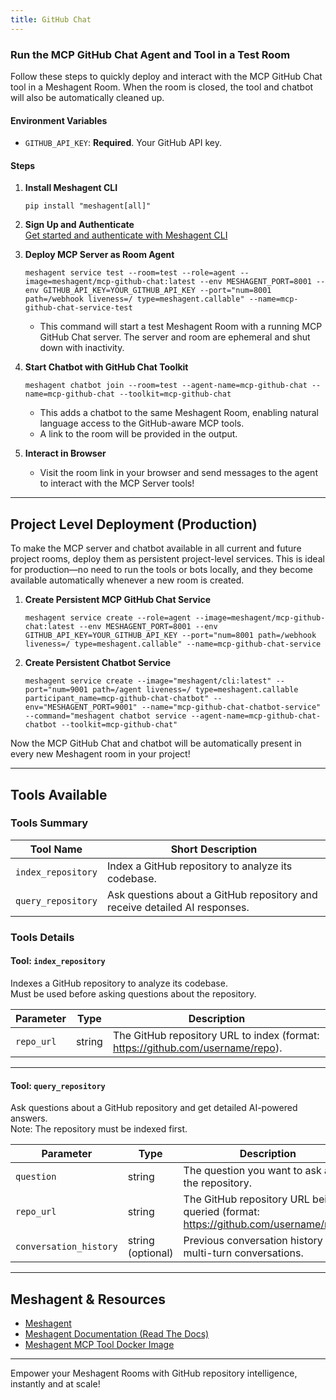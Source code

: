 ```yaml
---
title: GitHub Chat
---
```



### Run the MCP GitHub Chat Agent and Tool in a Test Room

Follow these steps to quickly deploy and interact with the MCP GitHub Chat tool in a Meshagent Room. When the room is closed, the tool and chatbot will also be automatically cleaned up.

#### Environment Variables

- `GITHUB_API_KEY`: **Required**. Your GitHub API key.

#### Steps

1. **Install Meshagent CLI**  
   ```shell
   pip install "meshagent[all]"
   ```

2. **Sign Up and Authenticate**  
   [Get started and authenticate with Meshagent CLI](https://docs.meshagent.com/cli/getting_started)

3. **Deploy MCP Server as Room Agent**  
   ```shell
   meshagent service test --room=test --role=agent --image=meshagent/mcp-github-chat:latest --env MESHAGENT_PORT=8001 --env GITHUB_API_KEY=YOUR_GITHUB_API_KEY --port="num=8001 path=/webhook liveness=/ type=meshagent.callable" --name=mcp-github-chat-service-test
   ```
   - This command will start a test Meshagent Room with a running MCP GitHub Chat server. The server and room are ephemeral and shut down with inactivity.

4. **Start Chatbot with GitHub Chat Toolkit**  
   ```shell
   meshagent chatbot join --room=test --agent-name=mcp-github-chat --name=mcp-github-chat --toolkit=mcp-github-chat
   ```
   - This adds a chatbot to the same Meshagent Room, enabling natural language access to the GitHub-aware MCP tools.
   - A link to the room will be provided in the output.

5. **Interact in Browser**  
   - Visit the room link in your browser and send messages to the agent to interact with the MCP Server tools!

---

## Project Level Deployment (Production)

To make the MCP server and chatbot available in all current and future project rooms, deploy them as persistent project-level services. This is ideal for production—no need to run the tools or bots locally, and they become available automatically whenever a new room is created.

1. **Create Persistent MCP GitHub Chat Service**  
   ```shell
   meshagent service create --role=agent --image=meshagent/mcp-github-chat:latest --env MESHAGENT_PORT=8001 --env GITHUB_API_KEY=YOUR_GITHUB_API_KEY --port="num=8001 path=/webhook liveness=/ type=meshagent.callable" --name=mcp-github-chat-service
   ```

2. **Create Persistent Chatbot Service**  
   ```shell
   meshagent service create --image="meshagent/cli:latest" --port="num=9001 path=/agent liveness=/ type=meshagent.callable participant_name=mcp-github-chat-chatbot" --env="MESHAGENT_PORT=9001" --name="mcp-github-chat-chatbot-service" --command="meshagent chatbot service --agent-name=mcp-github-chat-chatbot --toolkit=mcp-github-chat"
   ```

Now the MCP GitHub Chat and chatbot will be automatically present in every new Meshagent room in your project!

---

## Tools Available

### Tools Summary

| Tool Name         | Short Description                                         |
|-------------------|---------------------------------------------------------|
| `index_repository`| Index a GitHub repository to analyze its codebase.      |
| `query_repository`| Ask questions about a GitHub repository and receive detailed AI responses.|

### Tools Details

#### Tool: **`index_repository`**

Indexes a GitHub repository to analyze its codebase.  
Must be used before asking questions about the repository.

| Parameter  | Type    | Description                                                   |
|------------|---------|---------------------------------------------------------------|
| `repo_url` | string  | The GitHub repository URL to index (format: https://github.com/username/repo). |

---

#### Tool: **`query_repository`**

Ask questions about a GitHub repository and get detailed AI-powered answers.  
Note: The repository must be indexed first.

| Parameter           | Type    | Description                                                                                 |
|---------------------|---------|---------------------------------------------------------------------------------------------|
| `question`          | string  | The question you want to ask about the repository.                                           |
| `repo_url`          | string  | The GitHub repository URL being queried (format: https://github.com/username/repo).          |
| `conversation_history` | string (optional) | Previous conversation history for multi-turn conversations.                   |

---

## Meshagent & Resources

- [Meshagent](https://www.meshagent.com/)
- [Meshagent Documentation (Read The Docs)](https://docs.meshagent.com)
- [Meshagent MCP Tool Docker Image](https://hub.docker.com/r/meshagent/mcp-github-chat)

---

Empower your Meshagent Rooms with GitHub repository intelligence, instantly and at scale!